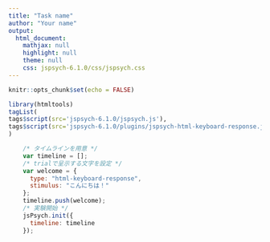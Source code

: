```yaml
---
title: "Task name"
author: "Your name"
output:
  html_document:
    mathjax: null
    highlight: null
    theme: null
    css: jspsych-6.1.0/css/jspsych.css
---
```


```r
knitr::opts_chunk$set(echo = FALSE)
```

```r
library(htmltools)
tagList(
tags$script(src='jspsych-6.1.0/jspsych.js'),
tags$script(src='jspsych-6.1.0/plugins/jspsych-html-keyboard-response.js')
)
```

```js
    /* タイムラインを用意 */
    var timeline = [];
    /* trialで呈示する文字を設定 */
    var welcome = {
      type: "html-keyboard-response",
      stimulus: "こんにちは！"
    };
    timeline.push(welcome);
    /* 実験開始 */
    jsPsych.init({
      timeline: timeline
    });
```
